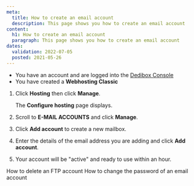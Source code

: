 ```yaml
---
meta:
  title: How to create an email account
  description: This page shows you how to create an email account
content:
  h1: How to create an email account
  paragraph: This page shows you how to create an email account
dates:
  validation: 2022-07-05
  posted: 2021-05-26
---
```


<Message type="requirement">

  - You have an account and are logged into the [Dedibox Console](https://console.online.net)
  - You have created a **Webhosting Classic**

</Message>

1. Click **Hosting** then click **Manage**. 

    <Lightbox src="scaleway_webhostingc_manage.webp" alt="" />

    The **Configure hosting** page displays.

2. Scroll to **E-MAIL ACCOUNTS** and click **Manage**.

    <Lightbox src="scaleway_manage_email.webp" alt="" />

3. Click **Add account** to create a new mailbox.

    <Lightbox src="scaleway_add_email.webp" alt="" />

4. Enter the details of the email address you are adding and click **Add account**.

5. Your account will be "active" and ready to use within an hour.

<Navigation title="See Also">
  <PreviousButton to="/webhosting/classic/how-to/delete-ftp-account/">How to delete an FTP account</PreviousButton>
  <NextButton to="/webhosting/classic/how-to/change-email-account-password/">How to change the password of an email account</NextButton>
</Navigation> 
